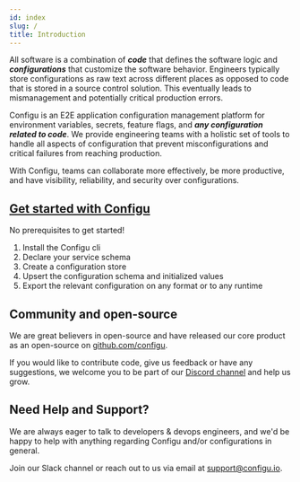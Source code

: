 ```yaml
---
id: index
slug: /
title: Introduction
---
```


All software is a combination of ***code*** that defines the software logic and ***configurations*** 
that customize the software behavior. Engineers typically store configurations as raw text across 
different places as opposed to code that is stored in a source control solution. This eventually leads 
to mismanagement and potentially critical production errors.

Configu is an E2E application configuration management platform for environment variables, secrets, 
feature flags, and ***any configuration related to code***. We provide engineering teams with 
a holistic set of tools to handle all aspects of configuration that prevent misconfigurations 
and critical failures from reaching production.

With Configu, teams can collaborate more effectively, be more productive, and have visibility, 
reliability, and security over configurations.

## [Get started with Configu](/quick-start)

<Admonition type="info">

No prerequisites to get started!

</Admonition>

1.  Install the Configu cli
2.  Declare your service schema
3.  Create a configuration store
4.  Upsert the configuration schema and initialized values
5.  Export the relevant configuration on any format or to any runtime

## Community and open-source
We are great believers in open-source and have released our core product as an open-source on [github.com/configu](https://github.com/configu).

If you would like to contribute code, give us feedback or have any suggestions, we welcome you to be part of our  [Discord channel](https://discord.com/invite/cjSBxnB9z8) and help us grow.

## Need Help and Support?

We are always eager to talk to developers & devops engineers, and we'd be happy to help with anything regarding Configu and/or configurations in general.

Join our Slack channel or reach out to us via email at <a href="mailto:support@configu.io">support@configu.io</a>.